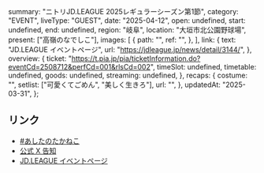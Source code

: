   summary: "ニトリJD.LEAGUE 2025レギュラーシーズン第1節",
  category: "EVENT",
  liveType: "GUEST",
  date: "2025-04-12",
  open: undefined,
  start: undefined,
  end: undefined,
  region: "岐阜",
  location: "大垣市北公園野球場",
  present: ["高嶺のなでしこ"],
  images: [
    {
      path: "",
      ref: "",
    },
  ],
  link: {
    text: "JD.LEAGUE イベントページ",
    url: "https://jdleague.jp/news/detail/3144/",
  },
  overview: {
    ticket: "https://t.pia.jp/pia/ticketInformation.do?eventCd=2508712&perfCd=001&rlsCd=002",
    timeSlot: undefined,
    timetable: undefined,
    goods: undefined,
    streaming: undefined,
  },
  recaps: {
    costume: "",
    setlist: ["可愛くてごめん", "美しく生きろ"],
    url: "",
  },
  updatedAt: "2025-03-31",
};

## リンク

- [#あしたのたかねこ](https://x.com/takanenofficial/status/1910694335999340940)
- [公式 X 告知](https://x.com/takanenofficial/status/1906648970400805015)
- [JD.LEAGUE イベントページ](https://jdleague.jp/news/detail/3144/)
